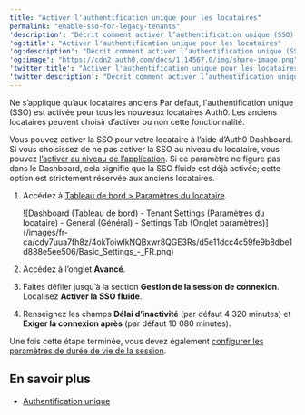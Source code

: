 ```yaml
---
title: "Activer l'authentification unique pour les locataires"
permalink: "enable-sso-for-legacy-tenants"
'description': "Décrit comment activer l’authentification unique (SSO) pour un locataire à l’aide d’Auth0 Dashboard. Ne s’applique qu’aux locataires anciens"
'og:title': "Activer l'authentification unique pour les locataires"
'og:description': "Décrit comment activer l’authentification unique (SSO) pour un locataire à l’aide d’Auth0 Dashboard. Ne s’applique qu’aux locataires anciens"
'og:image': "https://cdn2.auth0.com/docs/1.14567.0/img/share-image.png"
'twitter:title': "Activer l'authentification unique pour les locataires"
'twitter:description': "Décrit comment activer l’authentification unique (SSO) pour un locataire à l’aide d’Auth0 Dashboard. Ne s’applique qu’aux locataires anciens"
---
```


<Callout icon="file-lines" color="#0EA5E9" iconType="regular">

Ne s’applique qu’aux locataires anciens Par défaut, l'authentification unique (SSO) est activée pour tous les nouveaux locataires Auth0. Les anciens locataires peuvent choisir d’activer ou non cette fonctionnalité.

</Callout>

Vous pouvez activer la <Tooltip href="/docs/docs/fr-ca/glossary?term=single-sign-on" tip="Authentification unique (SSO)
Service qui, après qu’un utilisateur se soit connecté à une application, le connecte automatiquement à d’autres applications." cta="Voir le glossaire">SSO</Tooltip> pour votre locataire à l’aide d’Auth0 Dashboard. Si vous choisissez de ne pas activer la SSO au niveau du locataire, vous pouvez [l’activer au niveau de l’application](/docs/fr-ca/get-started/applications/enable-sso-for-applications). Si ce paramètre ne figure pas dans le Dashboard, cela signifie que la SSO fluide est déjà activée; cette option est strictement réservée aux anciens locataires.

1. Accédez à [Tableau de bord > Paramètres du locataire](https://manage.auth0.com/#/tenant).

   <Frame>![Dashboard (Tableau de bord) - Tenant Settings (Paramètres du locataire) - General (Général) - Settings Tab (Onglet paramètres)](/images/fr-ca/cdy7uua7fh8z/4okToiwlkNQBxwr8QGE3Rs/d5e11dcc4c59fe9b8dbe1d888e5ee506/Basic_Settings_-_FR.png)</Frame>

2. Accédez à l’onglet **Avancé**.
3. Faites défiler jusqu’à la section **Gestion de la session de connexion**. Localisez **Activer la SSO fluide**.
4. Renseignez les champs **Délai d’inactivité** (par défaut 4 320 minutes) et **Exiger la connexion après** (par défaut 10 080 minutes).

Une fois cette étape terminée, vous devez également [configurer les paramètres de durée de vie de la session](/docs/fr-ca/manage-users/sessions/configure-session-lifetime-settings).

## En savoir plus

* [Authentification unique](/docs/fr-ca/authenticate/single-sign-on)